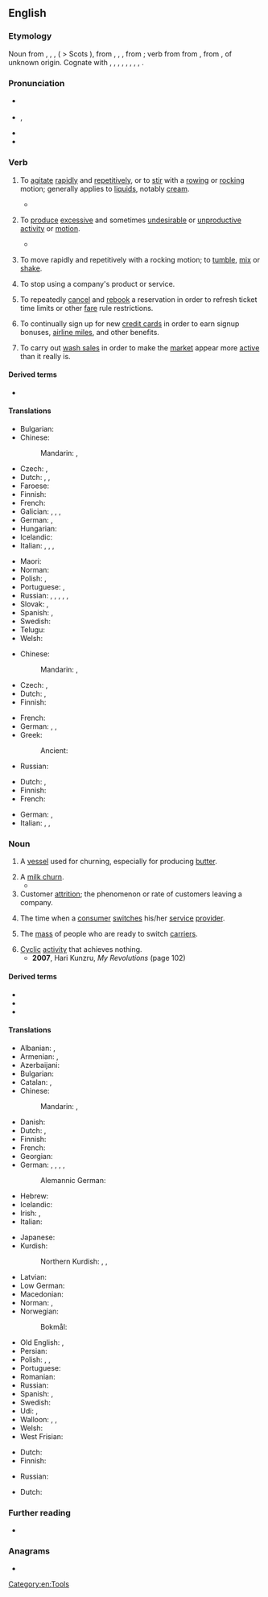 ==English==

===Etymology===
Noun from {{inh|en|enm|cherne}}, {{m|enm|chrine}}, {{m|enm|chyrne}}, {{m|enm|kyrne}} ( > Scots {{m|sco|kirn}}), from {{inh|en|ang|ċyrn}}, {{m|ang|ċyrin}}, {{m|ang|ċirin||churn}}, from {{der|en|gem-pro|*kernǭ||churn}}; verb from {{inh|en|enm|chernen}} from {{inh|en|ang|ċernan}}, from {{der|en|gem-pro|*kirnijaną||to churn, stir}}, of unknown origin. Cognate with {{cog|fy|tsjerne}}, {{cog|nl|karn}}, {{cog|wa|serene}}, {{cog|de|Karn}}, {{m|de|Kirne}}, {{cog|nb|kjerne}}, {{cog|da|kjærne}}, {{cog|sv|kärna}}, {{cog|is|kirna}}.

===Pronunciation===
* {{a|RP}} {{IPA|en|/tʃɜːn/}}
* {{a|GA}} {{enPR|chûrn}}, {{IPA|en|/tʃɝn/}}
* {{audio|en|en-us-churn.ogg|Audio (US)}}
* {{rhymes|en|ɜː(ɹ)n|s=1}}

===Verb===
{{en-verb}}

# {{lb|en|transitive}} To [[agitate]] [[rapid]]ly and [[repetitive]]ly, or to [[stir]] with a [[row]]ing or [[rock]]ing motion; generally applies to [[liquid]]s, notably [[cream]].
#: {{ux|en|Now the cream is '''churned''' to make butter.}}
#: {{ux|en|no-'''churn''' ice cream}}
#* {{RQ:Addison Meta}}
#*: {{quote|en|'''Churned''' in his teeth, the foamy venom rose.}}
# {{lb|en|transitive|figuratively}} To [[produce]] [[excessive]] and sometimes [[undesirable]] or [[unproductive]] [[activity]] or [[motion]].
#* {{quote-journal|en|year=2012|author=John Branch|title=Snow Fall: The Avalanche at Tunnel Creek|newspaper={{w|New York Times}}| url=http://www.nytimes.com/projects/2012/snow-fall/?smid=fb-nytimes&WT.z_sma=SP_SNT_20130415#/?part=tunnel-creek| passage=The slope of the terrain, shaped like a funnel, squeezed the growing swell of '''churning''' snow into a steep, twisting gorge.}}
# {{lb|en|intransitive}} To move rapidly and repetitively with a rocking motion; to [[tumble]], [[mix]] or [[shake]].
#: {{ux|en|I was so nervous that my stomach was '''churning'''.}}
# {{lb|en|of a customer}} To stop using a company's product or service.
# {{lb|en|informal|travel|aviation}} To repeatedly [[cancel]] and [[rebook]] a reservation in order to refresh ticket time limits or other [[fare]] rule restrictions.
# {{lb|en|US|informal|finance|travel}} To continually sign up for new [[credit card]]s in order to earn signup bonuses, [[airline mile]]s, and other benefits.
# {{lb|en|finance}} To carry out [[wash sale]]s in order to make the [[market]] appear more [[active]] than it really is.

====Derived terms====
* {{l|en|churn out}}

====Translations====
{{trans-top|agitate rapidly}}
* Bulgarian: {{t+|bg|разбърквам}}
* Chinese:
*: Mandarin: {{t+|cmn|攪}}, {{t+|cmn|搅|tr=jiǎo}}
* Czech: {{t|cs|stloukat|impf}}, {{t|cs|stlouci|pf}}
* Dutch: {{t+|nl|karnen}} {{q|butter}}, {{t+|nl|agiteren}} {{q|fluid}}, {{t+|nl|klutsen}}
* Faroese: {{t|fo|kirna}}
* Finnish: {{t+|fi|kirnuta}}
* French: {{t+|fr|baratter}}
* Galician: {{t|gl|anazar}}, {{t+|gl|bater}}, {{t+|gl|petar}}, {{t|gl|mazar}}
* German: {{t+|de|durchschütteln}}, {{t+|de|aufwühlen}}
* Hungarian: {{t+|hu|köpül}}
* Icelandic: {{t|is|strokka}}
* Italian: {{t+|it|frullare}}, {{t+|it|sbattere}}, {{t+|it|ribollire}}, {{t|it|spumeggiare}}
{{trans-mid}}
* Maori: {{t|mi|pīkari}}
* Norman: {{t|nrf|pêtri}}
* Polish: {{t+|pl|burzyć się|impf}}, {{t+|pl|zburzyć się|pf}}
* Portuguese: {{t+|pt|agitar}}, {{t+|pt|bater}}
* Russian: {{t+|ru|взбива́ть|impf}} {{q|creamy substance}}, {{t+|ru|взбить|pf}}, {{t+|ru|взба́лтывать|impf}} {{q|liquid}}, {{t+|ru|взболта́ть|pf}}, {{t+|ru|сбива́ть|impf}} {{q|butter}}, {{t+|ru|сбить|pf}}
* Slovak: {{t|sk|tĺcť}}, {{t|sk|stĺkať}}
* Spanish: {{t+|es|batir}} {{q|butter}}, {{t+|es|agitar}} {{q|water}}
* Swedish: {{t+|sv|kärna}}
* Telugu: {{t+|te|చిలుకు}}
* Welsh: {{t+|cy|corddi}}
{{trans-bottom}}

{{trans-top|figuratively: produce excessive motion}}
* Chinese:
*: Mandarin: {{t+|cmn|翻騰}}, {{t+|cmn|翻腾|tr=fānténg}}
* Czech: {{t|cs|rozvířit|pf}}, {{t|cs|rozčeřit|pf}}
* Dutch: {{t+|nl|woelen}}, {{t+|nl|schudden}}
* Finnish: {{t+|fi|hämmentää}}
{{trans-mid}}
* French: {{t+|fr|agiter}}
* German: {{t|de|wusseln}}, {{t+|de|rütteln}}, {{t+|de|wühlen}}
* Greek:
*: Ancient: {{t|grc|βράσσω}}
* Russian: {{t+|ru|метаться|impf}}
{{trans-bottom}}

{{trans-top|tumble}}
* Dutch: {{t+|nl|woelen}}, {{t+|nl|schudden}}
* Finnish: {{t+|fi|velloa}}
* French: {{t+|fr|agiter}}
{{trans-mid}}
* German: {{t+|de|durchschütteln}}, {{t+|de|aufwühlen}}
* Italian: {{t|it|spumeggiare}}, {{t+|it|frullare}}, {{t+|it|ribollire}}
{{trans-bottom}}

===Noun===
{{en-noun|~}}

# A [[vessel]] used for churning, especially for producing [[butter]].
#: {{ux|en|a butter '''churn'''}}
# A [[milk churn]].
#* {{quote-journal|en|year=1959|month=March|author=R. C. Riley|title=Home with the milk|journal=Trains Illustrated|page=155|text=In the old days, milk trains consisted entirely of vans loaded with ten-gallon '''churns'''. When filled, these '''churns''' weigh 130 lb. each and their manipulation is an art. [...] Like the tank wagons, the '''churns''' are dairy property, but farmers often have other ideas, and find their own uses for them&mdash;it has not been unknown for dairy inspectors to find missing '''churns''' tucked away in an unsuspected corner of a farmhouse, filled to the brim with banknotes!}}
# Customer [[attrition]]; the phenomenon or rate of customers leaving a company.
# {{lb|en|telecommunications}} The time when a [[consumer]] [[switch]]es his/her [[service]] [[provider]].
# {{lb|en|telecommunications}} The [[mass]] of people who are ready to switch [[carrier]]s. <!--expressed as the number of formula ''Customer quits/Customer base''. UNCLEAR, please rephrase-->
# [[cyclic|Cyclic]] [[activity]] that achieves nothing.
#* '''2007''', Hari Kunzru, ''My Revolutions'' (page 102)
#*: {{quote|en|I wished my brain would shut up and knew that soon I'd have to start tidying, but first I needed to rest, so I tried to quell the pointless '''churn''' behind my eyes and kept on trying (in a minute) until Vicky came back home.}}

====Derived terms====
* {{l|en|butter churn}}
* {{l|en|churn rate}}
* {{l|en|milk churn}}

====Translations====
{{trans-top|vessel for churning}}
* Albanian: {{t+|sq|dybek}}, {{t|sq|dylbek}}
* Armenian: {{t+|hy|խնոցի}}, {{t+|hy|ձձում}} {{q|dialectal}}
* Azerbaijani: {{t|az|nehrə}}
* Bulgarian: {{t|bg|буталка|f}}
* Catalan: {{t|ca|manteguera|f}} {{q|for butter}}, {{t|ca|lletera|f}} {{q|for milk}}
* Chinese:
*: Mandarin: {{t|cmn|攪乳器}}, {{t|cmn|搅乳器|tr=jiǎorǔqì|sc=Hani}}
* Danish: {{t|da|kjerne}}
* Dutch: {{t+|nl|botervat|n}}, {{t+|nl|karn|m|f}}
* Finnish: {{t+|fi|kirnu}}
* French: {{t+|fr|baratte|f}}
* Georgian: {{t|ka|სადღვებელი}}
* German: {{t|de|Rührtrommel|f}}, {{t+|de|Butterfass|n}}, {{t+|de|Butterfaß|n}} {{q|[[obsolete]] spelling}}, {{t|de|Butterfertiger|m}}, {{t+|de|Kerne|f}}
*: Alemannic German: {{t|gsw|Niidleblääjer}}
* Hebrew: {{t|he|נטישה|sc=Hebr}}
* Icelandic: {{t|is|kirna|f}}
* Irish: {{t|ga|cuinneog|f}}, {{t|ga|meadar|f}}
* Italian: {{t+|it|zangola}}
{{trans-mid}}
* Japanese: {{t|ja|撹乳器|tr=かくにゆうき, kakuniyūki}}
* Kurdish:
*: Northern Kurdish: {{t|kmr|sirsûm}}, {{t|kmr|xinûsî}}, {{t+|kmr|meşk}}
* Latvian: {{t|lv|ķērne|f}}
* Low German: {{t|nds|karne|f}}
* Macedonian: {{t|mk|бутин|m}}
* Norman: {{t|nrf|bathette|f}}, {{t|nrf|ribot|m}}
* Norwegian:
*: Bokmål: {{t+|nb|kjerne|m|f}}
* Old English: {{t|ang|ċyrin|f}}, {{t|ang|ċeren|f}}
* Persian: {{t+|fa|نهره|tr=nehre}}
* Polish: {{t+|pl|maselnica|f}}, {{t+|pl|maślnica|f}}, {{t|pl|kierzanka|f}}
* Portuguese: {{t|pt|batedeira|f}}
* Romanian: {{t+|ro|putinei|n}}
* Russian: {{t+|ru|маслобо́йка|f}}
* Spanish: {{t|es|mantequera|f}} {{q|butter}}, {{t+|es|lechera|f}} {{q|milk}}
* Swedish: {{t+|sv|kärna|c}}
* Udi: {{t|udi|буйкӏал}}, {{t|udi|хноцӏи}}
* Walloon: {{t+|wa|serene|f}} {{q|with a wooden leg}}, {{t|wa|toûnwere|f}} {{q|with a crank}}, {{t|wa|bourtea|m}} {{q|any system}}
* Welsh: {{t|cy|buddai|f}}
* West Frisian: {{t|fy|tsjerne|c}}
{{trans-bottom}}

{{trans-top|time when customer switches provider}}
* Dutch: {{t+|nl|overstap|m}}
* Finnish: {{t|fi|[[liittymän]] [[vaihto]]}}
{{trans-mid}}
* Russian: {{t|ru|отто́к абонентов}}
{{trans-bottom}}

{{trans-top|people ready to switch carrier}}
* Dutch: {{t|nl|overstapkandidaten|p}}
{{trans-mid}}
{{trans-bottom}}

===Further reading===
* {{pedia}}

===Anagrams===
* {{anagrams|en|a=chnru|UNHCR|runch}}

[[Category:en:Tools]]